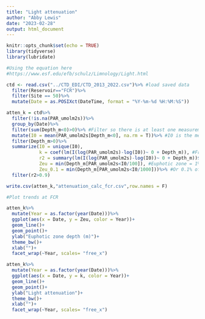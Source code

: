 ```yaml
---
title: "Light attenuation"
author: "Abby Lewis"
date: "2023-02-28"
output: html_document
---
```


```r
knitr::opts_chunk$set(echo = TRUE)
library(tidyverse)
library(lubridate)
```

```r
#Using the equation here
#https://www.esf.edu/efb/schulz/Limnology/Light.html

ctd <- read.csv("../CTD_EDI/CTD_2013_2022.csv")%>% #load saved data
  filter(Reservoir=="FCR")%>%
  filter(Site == 50)%>%
  mutate(Date = as.POSIXct(DateTime, format = "%Y-%m-%d %H:%M:%S"))

atten_k = ctd%>%
  filter(!is.na(PAR_umolm2s))%>%
  group_by(Date)%>%
  filter(sum(Depth_m<0)>0)%>% #Filter so there is at least one measurement out of the water
  mutate(I0 = mean(PAR_umolm2s[Depth_m<0], na.rm = T))%>% #I0 is the mean of surface measures
  filter(Depth_m>0)%>%
  summarize(I0 = unique(I0),
            k = coef(lm(I(log(PAR_umolm2s)-log(I0))~ 0 + Depth_m)), #From light attenuation eq.
            r2 = summary(lm(I(log(PAR_umolm2s)-log(I0))~ 0 + Depth_m))$r.squared, #R2
            Zeu = min(Depth_m[PAR_umolm2s<I0/100]), #Euphotic zone = 1% of surface light
            Zeu_0.1 = min(Depth_m[PAR_umolm2s<I0/1000]))%>% #Or 0.1% of surface light
  filter(r2>0.9)

write.csv(atten_k,"attenuation_calc_fcr.csv",row.names = F)

#Plot trends at FCR

atten_k%>%
  mutate(Year = as.factor(year(Date)))%>%
  ggplot(aes(x = Date, y = Zeu, color = Year))+
  geom_line()+
  geom_point()+
  ylab("Euphotic zone depth (m)")+
  theme_bw()+
  xlab("")+
  facet_wrap(~Year, scales= "free_x")

atten_k%>%
  mutate(Year = as.factor(year(Date)))%>%
  ggplot(aes(x = Date, y = k, color = Year))+
  geom_line()+
  geom_point()+
  ylab("Light attenuation")+
  theme_bw()+
  xlab("")+
  facet_wrap(~Year, scales= "free_x")
```


